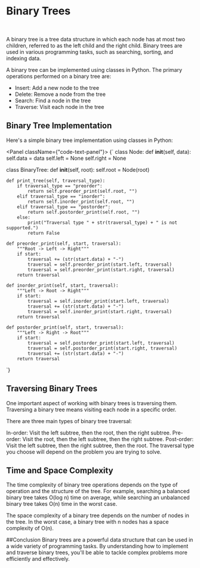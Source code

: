 
# Binary Trees

<br/>

A binary tree is a tree data structure in which each node has at most
two children, referred to as the left child and the right child.
Binary trees are used in various programming tasks, such as searching,
sorting, and indexing data.

A binary tree can be implemented using classes in Python. The primary
operations performed on a binary tree are:

- Insert: Add a new node to the tree
- Delete: Remove a node from the tree
- Search: Find a node in the tree
- Traverse: Visit each node in the tree

>
>
>

## Binary Tree Implementation

Here's a simple binary tree implementation using classes in Python:

<Panel className={"code-text-panel"}>
{`
class Node:
    def __init__(self, data):
        self.data = data
        self.left = None
        self.right = None


class BinaryTree:
    def __init__(self, root):
        self.root = Node(root)

    def print_tree(self, traversal_type):
        if traversal_type == "preorder":
            return self.preorder_print(self.root, "")
        elif traversal_type == "inorder":
            return self.inorder_print(self.root, "")
        elif traversal_type == "postorder":
            return self.postorder_print(self.root, "")
        else:
            print("Traversal type " + str(traversal_type) + " is not supported.")
            return False

    def preorder_print(self, start, traversal):
        """Root -> Left -> Right"""
        if start:
            traversal += (str(start.data) + "-")
            traversal = self.preorder_print(start.left, traversal)
            traversal = self.preorder_print(start.right, traversal)
        return traversal

    def inorder_print(self, start, traversal):
        """Left -> Root -> Right"""
        if start:
            traversal = self.inorder_print(start.left, traversal)
            traversal += (str(start.data) + "-")
            traversal = self.inorder_print(start.right, traversal)
        return traversal

    def postorder_print(self, start, traversal):
        """Left -> Right -> Root"""
        if start:
            traversal = self.postorder_print(start.left, traversal)
            traversal = self.postorder_print(start.right, traversal)
            traversal += (str(start.data) + "-")
        return traversal
`}
</Panel>

## Traversing Binary Trees
One important aspect of working with binary trees is traversing them.
Traversing a binary tree means visiting each node in a specific order.

There are three main types of binary tree traversal:

In-order: Visit the left subtree, then the root, then the right subtree.
Pre-order: Visit the root, then the left subtree, then the right subtree.
Post-order: Visit the left subtree, then the right subtree, then the root.
The traversal type you choose will depend on the problem you are trying
to solve.

>
>
>
>
>
>


## Time and Space Complexity
The time complexity of binary tree operations depends on the type of
operation and the structure of the tree. For example, searching a
balanced binary tree takes O(log n) time on average, while searching an
unbalanced binary tree takes O(n) time in the worst case.

The space complexity of a binary tree depends on the number of nodes in
the tree. In the worst case, a binary tree with n nodes has a space
complexity of O(n).

>
>
>
>
>
>

##Conclusion
Binary trees are a powerful data structure that can be used in a wide
variety of programming tasks. By understanding how to implement and
traverse binary trees, you'll be able to tackle complex problems more
efficiently and effectively.